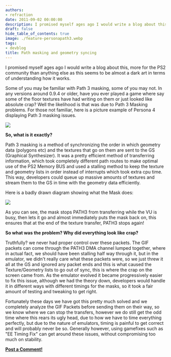 ```yaml
---
authors:
- refraction
date: 2011-09-02 00:00:00
description: I promised myself ages ago I would write a blog about this
draft: false
hide_table_of_contents: true
image: ./feature-personapath3.webp
tags:
- devblog
title: Path masking and geometry syncing
---
```


I promised myself ages ago I would write a blog about this, more for the
PS2 community than anything else as this seems to be almost a dark art
in terms of understanding how it works.

<!-- truncate -->

Some of you may be familiar with Path 3 masking, some of you may not. In
any versions around 0.9.4 or older, have you ever played a game where
say some of the floor textures have had writing on them or just looked
like absolute crap? Well the likelihood is that was due to Path 3
Masking problems. For those not familiar, here is a picture example of
Persona 4 displaying Path 3 masking issues.

![](img/personapath3.webp)

**So, what is it exactly?**

Path 3 masking is a method of synchronizing the order in which geometry
data (polygons etc) and the textures that go on them are sent to the GS
(Graphical Synthesizer). It was a pretty efficient method of
transferring information, which took completely different path routes to
make optimal use of the PS2 Memory BUS and used a stalling method to
keep the texture and geometry lists in order instead of interrupts which
took extra cpu time. This way, developers could queue up massive amounts
of textures and stream them to the GS in time with the geometry data
efficiently.

Here is a badly drawn diagram showing what the Mask does:

![](img/Path3mask.webp)

As you can see, the mask stops PATH3 from transferring while the VU is
busy, then lets it go and almost immediately puts the mask back on, this
ensures that at the end of the texture transfer, PATH3 stops again!

**So what was the problem? Why did everything look like crap?**

Truthfully? we never had proper control over these packets. The GIF
packets can come through the PATH3 DMA channel lumped together, where in
actual fact, we should have been stalling half way through it, but in
the emulator, we didn't really care what these packets were, so we just
threw it all at the GS and ignored any packet ends and this is what
caused the Texture/Geometry lists to go out of sync, this is where the
crap on the screen came from. As the emulator evolved it became
progressively easier to fix this issue, although we had the theory down,
developers would handle it in different ways with different timings for
the masks, so it took a fair amount of testing and tweaking to get
right.

Fortunately these days we have got this pretty much solved and we
completely analyze the GIF Packets before sending them on their way, so
we know where we can stop the transfers, however we do still get the odd
time where this rears its ugly head, due to how we have to time
everything perfectly, but due to the nature of emulators, timing is
painful to get correct and will probably never be so. Generally however,
using gamefixes such as "EE Timing Fix" can get around these issues,
without compromising too much on stability.

**[Post a Comment!](https://forums.pcsx2.net/thread-24047.html)**